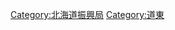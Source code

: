 {{catmore|鄂霍次克綜合振興局}}

{{DEFAULTSORT:Ohootsuku Kannai}}
[[Category:北海道振興局|Category:北海道振興局]]
[[Category:道東|Category:道東]]